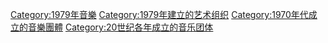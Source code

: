 {{Commons cat|Musical groups established in 1979}}
{{Cat topic in year|topic=成立的音樂團體|year=1979}}

[[Category:1979年音樂|Category:1979年音樂]]
[[Category:1979年建立的艺术组织|Category:1979年建立的艺术组织]]
[[Category:1970年代成立的音樂團體|Category:1970年代成立的音樂團體]]
[[Category:20世纪各年成立的音乐团体|Category:20世纪各年成立的音乐团体]]